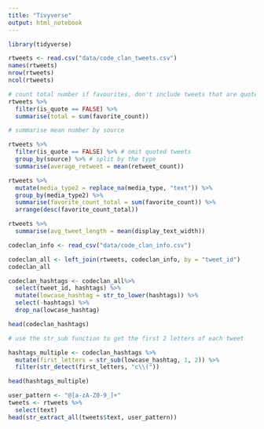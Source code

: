 ```yaml
---
title: "Tivyverse"
output: html_notebook
---
```


```r
library(tidyverse)
```

```r
rtweets <- read.csv("data/code_clan_tweets.csv")
names(rtweets)
nrow(rtweets)
ncol(rtweets)
```

```r
# count total number if favourites, don't include tweets that are quoted
rtweets %>% 
  filter(is_quote == FALSE) %>% 
  summarise(total = sum(favorite_count))
```

```r
# summarise mean number by source 

rtweets %>%
  filter(is_quote == FALSE) %>% # omit quoted tweets
  group_by(source) %>% # split by the type
  summarise(average_retweet = mean(retweet_count))
```

```r
rtweets %>% 
  mutate(media_type2 = replace_na(media_type, "text")) %>% 
  group_by(media_type2) %>% 
  summarise(favorite_count_total = sum(favorite_count)) %>% 
  arrange(desc(favorite_count_total))
```

```r
rtweets %>% 
  summarise(avg_tweet_length = mean(display_text_width))
```
```r
codeclan_info <- read_csv("data/code_clan_info.csv")
```


```r
codeclan_all <- left_join(rtweets, codeclan_info, by = "tweet_id")
codeclan_all
```

```r
codeclan_hashtags <- codeclan_all%>% 
  select(tweet_id, hashtags) %>%
  mutate(lowcase_hashtag = str_to_lower(hashtags)) %>%
  select(-hashtags) %>%
  drop_na(lowcase_hashtag)

head(codeclan_hashtags)
```

```r
# use the str_sub function to get the first 2 letters of each tweet

hashtags_multiple <- codeclan_hashtags %>% 
  mutate(first_letters = str_sub(lowcase_hashtag, 1, 2)) %>%
  filter(str_detect(first_letters, "c\\("))

head(hashtags_multiple)
```

```r
user_pattern <- "@[a-zA-Z0-9_]+"
tweets <- rtweets %>% 
  select(text)
head(str_extract_all(tweets$text, user_pattern))
```


